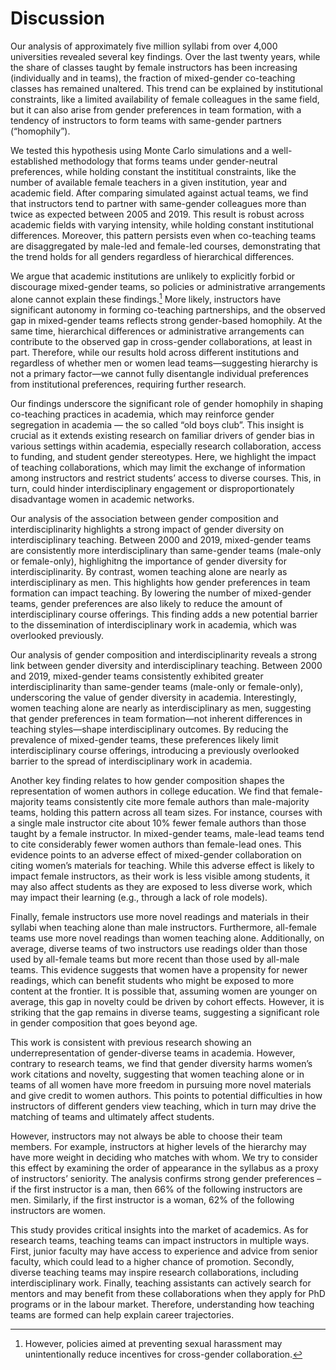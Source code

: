 # Discussion

Our analysis of approximately five million syllabi from over 4,000 universities revealed several key findings. Over the last twenty years, while the share of classes taught by female instructors has been increasing (individually and in teams), the fraction of mixed-gender co-teaching classes has remained unaltered. This trend can be explained by institutional constraints, like a limited availability of female colleagues in the same field, but it can also arise from gender preferences in team formation, with a tendency of instructors to form teams with same-gender partners ("homophily"). 

We tested this hypothesis using Monte Carlo simulations and a well-established methodology that forms teams under gender-neutral preferences, while holding constant the instititual constraints, like the number of available female teachers in a given institution, year and academic field. After comparing simulated against actual teams, we find that instructors tend to partner with same-gender colleagues more than twice as expected between 2005 and 2019. This result is robust across academic fields with varying intensity, while holding constant institutional differences. Moreover, this pattern persists even when co-teaching teams are disaggregated by male-led and female-led courses, demonstrating that the trend holds for all genders regardless of hierarchical differences.

We argue that academic institutions are unlikely to explicitly forbid or discourage mixed-gender teams, so policies or administrative arrangements alone cannot explain these findings.^[However, policies aimed at preventing sexual harassment may unintentionally reduce incentives for cross-gender collaboration.] More likely, instructors have significant autonomy in forming co-teaching partnerships, and the observed gap in mixed-gender teams reflects strong gender-based homophily. At the same time, hierarchical differences or administrative arrangements can contribute to the observed gap in cross-gender collaborations, at least in part. Therefore, while our results hold across different institutions and regardless of whether men or women lead teams---suggesting hierarchy is not a primary factor---we cannot fully disentangle individual preferences from institutional preferences, requiring further research.

Our findings underscore the significant role of gender homophily in shaping co-teaching practices in academia, which may reinforce gender segregation in academia --- the so called "old boys club". This insight is crucial as it extends existing research on familiar drivers of gender bias in various settings within academia, especially research collaboration, access to funding, and student gender stereotypes. Here, we highlight the impact of teaching collaborations, which may limit the exchange of information among instructors and restrict students' access to diverse courses. This, in turn, could hinder interdisciplinary engagement or disproportionately disadvantage women in academic networks.


Our analysis of the association between gender composition and interdisciplinarity highlights a strong impact of gender diversity on interdisciplinary teaching. Between 2000 and 2019, mixed-gender teams are consistently more interdisciplinary than same-gender teams (male-only or female-only), highlighitng the importance of gender diversity for interdisciplinarity.  By contrast, women teaching alone are nearly as interdisciplinary as men. This highlights how gender preferences in team formation can impact teaching. By lowering the number of mixed-gender teams, gender preferences are also likely to reduce the amount of interdisciplinary course offerings. This finding adds a new potential barrier to the dissemination of interdisciplinary work in academia, which was overlooked previously.

Our analysis of gender composition and interdisciplinarity reveals a strong link between gender diversity and interdisciplinary teaching. Between 2000 and 2019, mixed-gender teams consistently exhibited greater interdisciplinarity than same-gender teams (male-only or female-only), underscoring the value of gender diversity in academia. Interestingly, women teaching alone are nearly as interdisciplinary as men, suggesting that gender preferences in team formation---not inherent differences in teaching styles---shape interdisciplinary outcomes. By reducing the prevalence of mixed-gender teams, these preferences likely limit interdisciplinary course offerings, introducing a previously overlooked barrier to the spread of interdisciplinary work in academia.

Another key finding relates to how gender composition shapes the representation of women authors in college education. We find that female-majority teams consistently cite more female authors than male-majority teams, holding this pattern across all team sizes. For instance, courses with a single male instructor cite about 10% fewer female authors than those taught by a female instructor. In mixed-gender teams, male-lead teams tend to cite considerably fewer women authors than female-lead ones. This evidence points to an adverse effect of mixed-gender collaboration on citing women’s materials for teaching. While this adverse effect is likely to impact female instructors, as their work is less visible among students, it may also affect students as they are exposed to less diverse work, which may impact their learning (e.g., through a lack of role models).

Finally, female instructors use more novel readings and materials in their syllabi when teaching alone than male instructors. Furthermore, all-female teams use more novel readings than women teaching alone. Additionally, on average, diverse teams of two instructors use readings older than those used by all-female teams but more recent than those used by all-male teams. This evidence suggests that women have a propensity for newer readings, which can benefit students who might be exposed to more content at the frontier. It is possible that, assuming women are younger on average, this gap in novelty could be driven by cohort effects. However, it is striking that the gap remains in diverse teams, suggesting a significant role in gender composition that goes beyond age.

This work is consistent with previous research showing an underrepresentation of gender-diverse teams in academia. However, contrary to research teams, we find that gender diversity harms women’s work citations and novelty, suggesting that women teaching alone or in teams of all women have more freedom in pursuing more novel materials and give credit to women authors. This points to potential difficulties in how instructors of different genders view teaching, which in turn may drive the matching of teams and ultimately affect students.   

However, instructors may not always be able to choose their team members. For example, instructors at higher levels of the hierarchy may have more weight in deciding who matches with whom. We try to consider this effect by examining the order of appearance in the syllabus as a proxy of instructors’ seniority. The analysis confirms strong gender preferences -- if the first instructor is a man, then 66% of the following instructors are men. Similarly, if the first instructor is a woman, 62% of the following instructors are women.  

This study provides critical insights into the market of academics. As for research teams, teaching teams can impact instructors in multiple ways. First, junior faculty may have access to experience and advice from senior faculty, which could lead to a higher chance of promotion. Secondly, diverse teaching teams may inspire research collaborations, including interdisciplinary work. Finally, teaching assistants can actively search for mentors and may benefit from these collaborations when they apply for PhD programs or in the labour market. Therefore, understanding how teaching teams are formed can help explain career trajectories.
